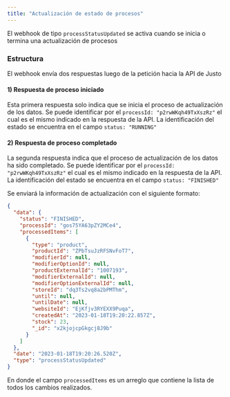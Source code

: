 ```yaml
---
title: "Actualización de estado de procesos"
---
```


El webhook de tipo `processStatusUpdated` se activa cuando se inicia o termina una actualización de procesos

### Estructura

El webhook envía dos respuestas luego de la petición hacia la API de Justo

#### 1) Respuesta de proceso iniciado

Esta primera respuesta solo indica que se inicia el proceso de actualización de los datos. Se puede identificar por el `processId: "p2rwWKqh49TxXszRz"` el cual es el mismo indicado en la respuesta de la API. La identificación del estado se encuentra en el campo `status: "RUNNING"`

#### 2) Respuesta de proceso completado

La segunda respuesta indica que el proceso de actualización de los datos ha sido completado. Se puede identificar por el `processId: "p2rwWKqh49TxXszRz"` el cual es el mismo indicado en la respuesta de la API. La identificación del estado se encuentra en el campo `status: "FINISHED"`

Se enviará la información de actualización con el siguiente formato:

```json
{
  "data": {
    "status": "FINISHED",
    "processId": "gos75YA63pZY2MCe4",
    "processedItems": [
      {
        "type": "product",
        "productId": "ZPbTsuJzRFSNvFoT7",
        "modifierId": null,
        "modifierOptionId": null,
        "productExternalId": "1007193",
        "modifierExternalId": null,
        "modifierOptionExternalId": null,
        "storeId": "dq3Ts2vq8a2bPMThm",
        "until": null,
        "untilDate": null,
        "websiteId": "EjKfjv3RYEXX9Puqa",
        "createdAt": "2023-01-18T19:20:22.857Z",
        "stock": 23,
        "_id": "x2kjojcpGkgcj8J9b"
      }
    ]
  },
  "date": "2023-01-18T19:20:26.520Z",
  "type": "processStatusUpdated"
}
``` 

En donde el campo `processedItems` es un arreglo que contiene la lista de todos los cambios realizados.